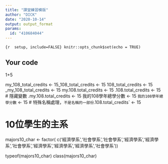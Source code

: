---
title: "課堂練習模版"
author: "DICK"
date: "2020-10-14"
output: output_format
params:
  id: "410684044"
---

```{r
 setup, include=FALSE}
knitr::opts_chunk$set(echo = TRUE)
```

## Your code
1+5

my_108_total_credits <- 15_108_total_credits <- 15
108_total_credits <- 15
_my_108_total_credits <- 15
my.108.total_credits <- 15
.108.total_credits <- 15 # 隱藏變數
.my.108.total_credits <- 15
我的108學年總學分數 <- 15
`我的108學年總學分數` <- 15 # 特殊名稱處理，`不是名稱的一部份
`.108.total_credits` <- 15

# 10位學生的主系
majors10_char <-
  factor(
  c('經濟學系','社會學系','社會學系','經濟學系','經濟學系','社會學系','經濟學系','經濟學系','經濟學系','社會學系'))

typeof(majors10_char)
class(majors10_char)